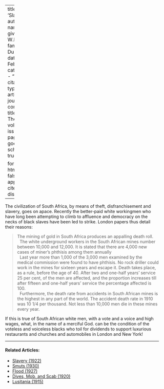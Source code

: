 
---
title: 'Slavery'
author:
  - name:
      given: W.E.B.
      family: Du Bois
date: Feb. 1913
categories: 
  - ""
citation: 
  type: article-journal
  container-title: The Crisis
  volume: 6
  issue: 4
  page: 186
google-scholar: true

format:
  html:
    toc: false
    appendix-cite-as: display
---


The civilization of South Africa, by means of theft, disfranchisement and slavery, goes on apace. Recently the better-paid white workingmen who have long been attempting to climb to affluence and democracy on the necks of black slaves have been led to strike. London papers thus detail their reasons:

> The mining of gold in South Africa produces an appalling death roll.    
> &nbsp;
> The white underground workers in the South African mines number between 10,000 and 12,000. It is stated that there are 4,000 new cases of miner's phthisis among them annually     
> &nbsp;
> Last year more than 1,000 of the 3,000 men examined by the medical commission were found to have phthisis. No rock driller could work in the mines for sixteen years and escape it. Death takes place, as a rule, before the age of 40. After two and one-half years' service 25 per cent, of the men are affected, and the proportion increases till after fifteen and one-half years' service the percentage affected is 100.    
> &nbsp;
> Furthermore, the death rate from accidents in South African mines is
 the highest in any part of the world. The accident death rate in 1910 was 10 1/4 per thousand. Not less than 10,000 men die in these mines every year.

If this is true of South African white men, with a vote and a voice and high wages, what, in the name of a merciful God. can be the condition of the voteless and voiceless blacks who toil for dividends to support luxurious restaurants and churches and automobiles in London and New York!

<!-- Similar articles start here -->

<hr>
#### Related Articles:

* [Slavery (1922)](/Volumes/24/01/slavery.html)
* [Smuts (1930)](/Volumes/37/02/smuts.html)
* [Flood (1927)](/Volumes/34/05/flood.html)
* [Dives, Mob, and Scab (1920)](/Volumes/19/05/dives.html)
* [Lusitania (1915)](/Volumes/10/02/lusitania.html)

<!-- Similar articles end here -->